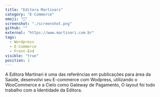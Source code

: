 ```yaml
---
title: "Editora Martinari"
category: "E-Commerce"
emoji: "🛒"
screenshot: "./screenshot.png"
github: ""
external: "https://www.martinari.com.br"
tags:
  - Wordpress
  - E-Commerce
  - Front-End
visible: "true"
position: 1
---
```


A Editora Martinari é uma das referências em publicações
para área da Saúde, desenvolvi seu E-commerce com Wodpress, 
utilizando o WooCommerce e a Cielo como Gateway de Pagamento,
O layout foi todo trabalho com a Identidade da Editora.
